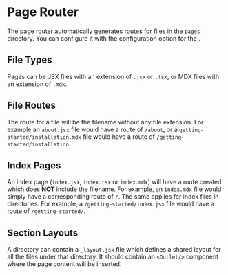 
# Page Router

The page router automatically generates routes for files in the `pages`
directory.  You can configure it with the <Link to="/configuration/pages"
code="pages"/> configuration option for the <Link
to="/configuration/site-provider" code="SiteProvider"/>.

## File Types

Pages can be JSX files with an extension of `.jsx` or `.tsx`, or MDX files
with an extension of `.mdx`.

## File Routes

The route for a file will be the filename without any file extension.  For
example an `about.jsx` file would have a route of `/about`, or a
`getting-started/installation.mdx` file would have a route of `/getting-started/installation`.

## Index Pages

An index page (`index.jsx`, `index.tsx` or `index.mdx`) will have a route
created which does **NOT** include the filename.  For example, an `index.mdx`
file would simply have a corresponding route of `/`.  The same applies for
index files in directories.  For example, a `/getting-started/index.jsx` file
would have a route of `/getting-started/`.

## Section Layouts

A directory can contain a `_layout.jsx` file which defines a shared layout
for all the files under that directory.  It should contain an `<Outlet/>`
component where the page content will be inserted.

<Snippet
  file="pages/layout.jsx"
/>